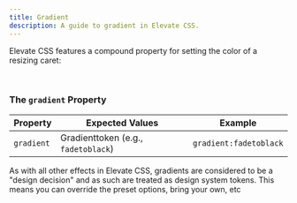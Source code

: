 ```yaml
---
title: Gradient
description: A guide to gradient in Elevate CSS.
---
```


Elevate CSS features a compound property for setting the color of a resizing caret:

<br/>

### The `gradient` Property

| Property   | Expected Values | Example     |
|------------|--------------------|-----------------------|
| `gradient` |  Gradienttoken (e.g., `fadetoblack`) |  `gradient:fadetoblack`  |


<Aside title="Effects are Token Driven">
As with all other effects in Elevate CSS, gradients are considered to be a "design decision" and as such are treated as design system tokens. This means you can override the preset options, bring your own, etc
</Aside>